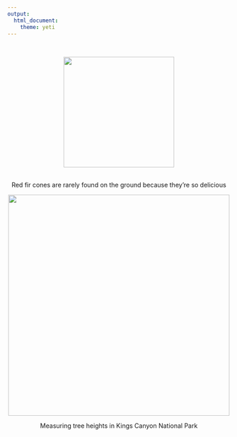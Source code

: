 ```yaml
---
output: 
  html_document:
    theme: yeti
---
```

<br>
<center>![](pics/SW_redfir.JPG){width=250px}

<br>
Red fir cones are rarely found on the ground because they're so delicious
<br>

<center>![](pics/20180723_135811.JPG){width=500px}

Measuring tree heights in Kings Canyon National Park
<br>
